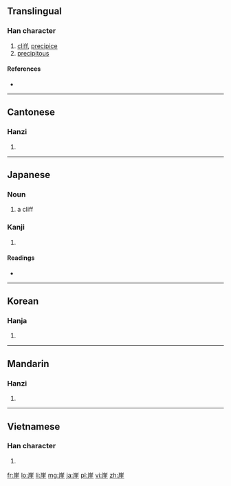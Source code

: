{{also|岸}}
==Translingual==

===Han character===
{{Han char|rn=46|rad=山|as=08|sn=11|four=2221<sub>4</sub>|canj=山一土土 (UMGG)}}

# [[cliff]], [[precipice]]
# [[precipitous]]

====References====
* {{Han ref|kx=0314.080|dkj=08180|dj=0614.250|hdz=10778.080|uh=5D16|ud=23830|bh=B156|bd=45398}}

----

==Cantonese==

===Hanzi===
{{yue-hanzi|jyut=|y=ngai4}}

# {{defn|Cantonese|sort=山08}}

----

==Japanese==

===Noun===
{{ja-noun|k|hira=がけ|rom=gake|hidx=かけ'}}

# a cliff

===Kanji===
{{ja-kanji|grade=n|rs=山08}}

# {{defn|Japanese|sort=山08}}

====Readings====
* {{ja-readings|on=[[がい]] (gai)|kun=[[がけ]] (gake)}}

----

==Korean==

===Hanja===
{{ko-hanja|hangeul=[[애]], [[의]]|rv=ae, ui|mr=ae, ŭi}}

# {{defn|Korean|sort=山08}}

----

==Mandarin==

===Hanzi===
{{cmn-hanzi|pin=[[yá]] ([[ya2]]), [[yái]] ([[yai2]])|wg=ya<sup>2</sup>, yai<sup>2</sup>}}

# {{defn|Mandarin|sort=山08}}

----

==Vietnamese==

===Han character===
{{vi-hantu|[[nhai]], [[day]]|rs=山08}}

# {{defn|Vietnamese|sort=山08}}

[[fr:崖]]
[[lo:崖]]
[[li:崖]]
[[mg:崖]]
[[ja:崖]]
[[pl:崖]]
[[vi:崖]]
[[zh:崖]]